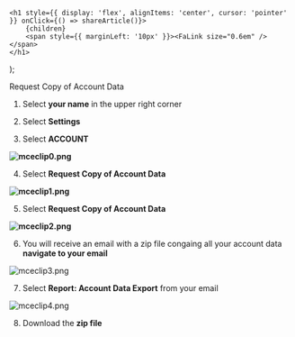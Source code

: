 

    <h1 style={{ display: 'flex', alignItems: 'center', cursor: 'pointer' }} onClick={() => shareArticle()}>
        {children} 
        <span style={{ marginLeft: '10px' }}><FaLink size="0.6em" /></span>
    </h1>
);

<ToastContainer />

<ClickableTitle>Request Copy of Account Data</ClickableTitle>




1. Select **your name** in the upper right corner


2. Select **Settings**


3. Select **ACCOUNT**


**![mceclip0.png](../../../resources/article-images/4412202165011-Request-Copy-of-Account-Data_1.png)**


4. Select **Request Copy of Account Data**


**![mceclip1.png](../../../resources/article-images/4412202165011-Request-Copy-of-Account-Data_2.png)**


5. Select **Request Copy of Account Data**


**![mceclip2.png](../../../resources/article-images/4412202165011-Request-Copy-of-Account-Data_3.png)**


6. You will receive an email with a zip file congaing all your account data **navigate to your email**


![mceclip3.png](../../../resources/article-images/4412202165011-Request-Copy-of-Account-Data_4.png)


7. Select **Report: Account Data Export** from your email


![mceclip4.png](../../../resources/article-images/4412202165011-Request-Copy-of-Account-Data_5.png)


8. Download the **zip file**


 




